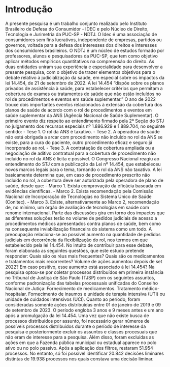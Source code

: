 # Introdução

A presente pesquisa é um trabalho conjunto realizado pelo Instituto Brasileiro de Defesa do Consumidor - IDEC e pelo Núcleo de Direito, Tecnologia e Jurimetria da PUC-SP - NDTJ. O Idec é uma associação de consumidores sem fins lucrativos, independente de empresas, partidos ou governos, voltada para a defesa dos interesses dos direitos e interesses dos consumidores brasileiros. O NDTJ é um núcleo de estudos formado por professores, alunos e pesquisadores da PUC-SP, que tem como objetivo aplicar métodos empíricos quantitativos na compreensão do direito.
As duas entidades uniram sua experiência e especialidade para desenvolver a presente pesquisa, com o objetivo de trazer elementos objetivos para o debate relativo à judicialização da saúde, em especial sobre os impactos da lei 14.454, de 21 de setembro de 2022. A lei 14.454 “dispõe sobre os planos privados de assistência à saúde, para estabelecer critérios que permitam a cobertura de exames ou tratamentos de saúde que não estão incluídos no rol de procedimentos e eventos em saúde suplementar.”
O ano de 2022 trouxe dois importantes eventos relacionados à extensão da cobertura dos planos de saúde de acordo com o rol de procedimentos e eventos em saúde suplementar da ANS (Agência Nacional de Saúde Suplementar). O primeiro evento diz respeito ao entendimento firmado pela 2ª Seção do STJ no julgamento dos recursos especiais nº 1.886.929 e 1.889.704, no seguinte sentido:
- Tese 1. O rol da ANS é taxativo.
- Tese 2.  A operadora de saúde não está obrigada a arcar com procedimento não incluído no rol da ANS se existe, para a cura do paciente, outro procedimento eficaz e seguro já incorporado ao rol.
- Tese 3. A contratação de cobertura ampliada ou a negociação de aditivo contratual para a cobertura de procedimento não incluído no rol da ANS é lícita e possível.
O Congresso Nacional reagiu ao entendimento do STJ com a publicação da Lei nº 14.454, que estabeleceu novos marcos legais para o tema, tornando o rol da ANS não taxativo. A lei basicamente determina que, em caso de procedimento prescrito não incluído no rol, a cobertura deve ser autorizada pela operadora de plano de saúde, desde que:
- Marco 1. Exista comprovação da eficácia baseada em evidências científicas.
- Marco 2. Exista recomendação pela Comissão Nacional de Incorporação de Tecnologias no Sistema Único de Saúde (Conitec).
- Marco 3. Existe, alternativamente ao Marco 2, recomendação de, no mínimo, um órgão de avaliação de tecnologias em saúde com renome internacional.
Parte das discussões gira em torno dos impactos que as diferentes soluções terão no volume de pedidos judiciais de acesso a procedimentos médicos apresentados contra planos de saúde, bem como na consequente inviabilização financeira do sistema como um todo. A preocupação relaciona-se ao possível aumento na quantidade de pedidos judiciais em decorrência da flexibilização do rol, nos termos em que estabelecido pela lei 14.454.
No intuito de contribuir para esse debate, foram elaborada as seguintes  questões, que este estudo pretende responder:
Quais são os réus mais frequentes?
Quais são os medicamentos e tratamentos mais recorrentes?
Volume de ações aumentou depois de set 2022?
Em caso positivo, esse aumento está associado à lei 14.454?
Na pesquisa optou-se por coletar processos distribuídos em primeira instância no Tribunal de Justiça de São Paulo (TJSP) com os seguintes assuntos, conforme padronização das tabelas processuais unificadas do Conselho Nacional de Jutiça:
Fornecimento de medicamentos.
Tratamento médico-hospitalar.
Fornecimento de insumos e unidade de terapia intensiva (UTI) ou unidade de cuidados intensivos (UCI).
Quanto ao período, foram consideradas somente ações distribuídas entre 01 de janeiro de 2019 e 09 de setembro de 2023. O período engloba 3 anos e 9 meses antes e um ano após a promulgação da lei 14.454.
Uma vez que não existe busca de processos distribuídos por assunto, foi necessário gerar números de possíveis processos distribuídos durante o período de interesse da pesquisa e posteriormente excluir os assuntos e classes procesuais que não eram de interesse para a pesquisa. Além disso, foram excluídas as ações em que a Fazenda pública municipal ou estadual aparece no polo ativo ou no polo passivo.
Após a aplicação dos filtros, restaram 51.954 processos. No entanto, só foi possível identificar 20.842 decisões liminares distintas de 19.938 processos nos quais constava uma decisão liminar.
